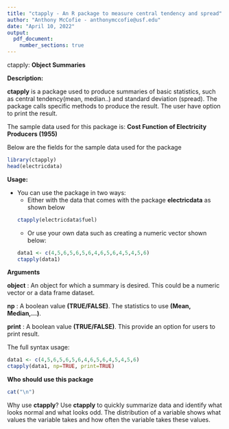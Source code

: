 ```yaml
---
title: "ctapply - An R package to measure central tendency and spread"
author: "Anthony McCofie - anthonymccofie@usf.edu"
date: "April 10, 2022"
output:
  pdf_document: 
    number_sections: true
---
```


ctapply: **Object Summaries**

**Description:**

**ctapply** is a package used to produce summaries of basic statistics, such as central tendency(mean, median..) and standard deviation (spread). 
The package calls specific methods to produce the result.  The user have option to print the result.


The sample data used for this package is: **Cost Function of Electricity Producers (1955)**

Below are the fields for the sample data used for the package
```r
library(ctapply)
head(electricdata)
```

**Usage:**

* You can use the package in two ways:
  + Either with the data that comes with the package **electricdata** as shown below  
  ```r
  ctapply(electricdata$fuel)
  ```
  + Or use your own data such as creating a numeric vector shown below:
  ```r
  data1 <- c(4,5,6,5,6,5,6,4,6,5,6,4,5,4,5,6)
  ctapply(data1)
  ```
\newpage

**Arguments**

**object**    : An object for which a summary is desired. This could be a numeric vector or a data frame dataset.

**np**        : A boolean value **(TRUE/FALSE)**.  The statistics to use **(Mean, Median,...)**.

**print**     : A boolean value **(TRUE/FALSE)**.  This provide an option for users to print result.

\vspace{6pt}
The full syntax usage:
```r
data1 <- c(4,5,6,5,6,5,6,4,6,5,6,4,5,4,5,6)
ctapply(data1, np=TRUE, print=TRUE)
```
\vspace{6pt}
**Who should use this package**
```r
cat("\n")
```
Why use **ctapply**? Use **ctapply** to quickly summarize data and identify what looks normal and what looks odd. The distribution of a variable shows what values the variable takes and how often the variable takes these values.




